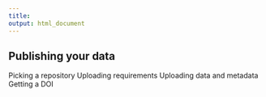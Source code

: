 ```yaml
---
title: 
output: html_document
---
```


## Publishing your data


Picking a repository
Uploading requirements
Uploading data and metadata
Getting a DOI

